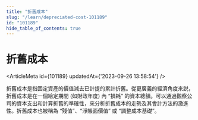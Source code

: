```yaml
---
title: "折舊成本"
slug: "/learn/depreciated-cost-101189"
id: "101189"
hide_table_of_contents: true
---
```



# 折舊成本

<ArticleMeta id={101189} updatedAt={'2023-09-26 13:58:54'} />
<div className='border-solid border-b border-t-0 my-4 border-[var(--ifm-color-gray-300)]' />

折舊成本是指固定資產的價值減去已計提的累計折舊。從更廣義的經濟角度來説，折舊成本是在一個給定期間 (如財政年度) 內 “損耗” 的資本總額。可以通過觀察公司的資本支出和計算折舊的準確性，來分析折舊成本的走勢及其會計方法的激進性。折舊成本也被稱為 “殘值”、“淨賬面價值” 或 “調整成本基礎”。
